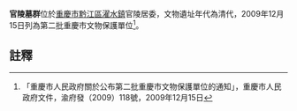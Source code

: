 {{msg:重慶市文物保護單位
|名稱 = 官陵墓群
|編號 = 31
|圖片 = 
|級別 = 6
|分類 = 
|時代 = 清代
|地点 = [[黔江區|黔江區]][[濯水鎮|濯水鎮]]官陵居委
|坐標 = 
|登錄 = 2009年12月15日
}}
'''官陵墓群'''位於[[重慶市|重慶市]][[黔江區|黔江區]][[濯水鎮|濯水鎮]]官陵居委，文物遺址年代為清代，2009年12月15日列為第二批重慶市文物保護單位<ref>「重慶市人民政府關於公布第二批重慶市文物保護單位的通知」，重慶市人民政府文件，渝府發（2009）118號，2009年12月15日</ref>。
== 註釋 ==
{{reflist}}
{{文物保護單位小作品}}